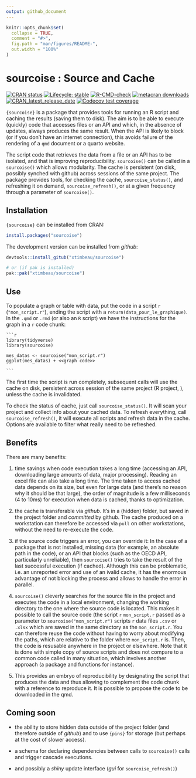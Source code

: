 ```yaml
---
output: github_document
---
```


<!-- README.md is generated from README.Rmd. Please edit that file -->

```r
knitr::opts_chunk$set(
  collapse = TRUE,
  comment = "#>",
  fig.path = "man/figures/README-",
  out.width = "100%"
)
```

# sourcoise : Source and Cache

<!-- badges: start -->
[![CRAN status](https://www.r-pkg.org/badges/version/sourcoise)](https://CRAN.R-project.org/package=sourcoise)
[![Lifecycle: stable](https://img.shields.io/badge/lifecycle-stable-brightgreen.svg)](https://lifecycle.r-lib.org/articles/stages.html#stable)
[![R-CMD-check](https://github.com/xtimbeau/sourcoise/actions/workflows/R-CMD-check.yaml/badge.svg)](https://github.com/xtimbeau/sourcoise/actions/workflows/R-CMD-check.yaml)
[![metacran downloads](https://cranlogs.r-pkg.org/badges/sourcoise)](https://cran.r-project.org/package=sourcoise)
[![CRAN_latest_release_date](https://www.r-pkg.org/badges/last-release/sourcoise)](https://cran.r-project.org/package=sourcoise)
[![Codecov test coverage](https://codecov.io/gh/xtimbeau/sourcoise/graph/badge.svg)](https://app.codecov.io/gh/xtimbeau/sourcoise)
<!-- badges: end -->

`{sourcoise}` is a package that provides tools for running an R script and caching the results (saving them to disk). The aim is to be able to execute (quickly) code that accesses files or an API and which, in the absence of updates, always produces the same result. When the API is likely to block (or if you don't have an internet connection), this avoids failure of the rendering of a `qmd` document or a quarto website.

The script code that retrieves the data from a file or an API has to be isolated, and that is improving reproducibility. `sourcoise()` can be called in a `sourcoise()` which allows modularity. The cache is persistent (on disk, possibly synched with github) across sessions of the same project. The package provides tools, for
checking the cache, `sourcoise_status()`, and refreshing it on demand, `sourcoise_refresh()`, or at a given frequency through a parameter of `sourcoise()`.

## Installation

`{sourcoise}` can be installed from CRAN:

```r
install.packages("sourcoise")
```

The development version can be installed from *github*:

```r
devtools::install_gitub("xtimbeau/sourcoise")

# or (if pak is installed)
pak::pak("xtimbeau/sourcoise")
```

## Use

To populate a graph or table with data, put the code in a script `r` (`"mon_script.r"`), ending the script with a `return(data_pour_le_graphique)`.
In the `.qmd` or `.rmd` (or also an `R` script) we have the instructions for the graph in a `r` code chunk:

````qmd
```r
library(tidyverse)
library(sourcoise)

mes_datas <- sourcoise("mon_script.r")
ggplot(mes_datas) + <<graph code>>

```
````

The first time the script is run completely, subsequent calls will use the cache on disk, persistent across session of the same project (R project, ), unless the cache is invalidated.

To check the status of cache, just call `sourcoise_status()`. It will scan your project and collect info about your cached data.
To refresh everything, call `sourcoise_refresh()`, it will execute all scripts and refresh data in the cache. Options are available to filter what really need to be refreshed.

## Benefits

There are many benefits:

1. time savings when code execution takes a long time (accessing an API, downloading large amounts of data, major processing). Reading an excel file can also take a long time. The time taken to access cached data depends on its size, but even for large data (and there's no reason why it should be that large), the order of magnitude is a few milliseconds (4 to 10ms) for execution when data is cached, thanks to optimization.

2. the cache is transferable via *github*. It's in a (hidden) folder, but saved in the project folder and *committed* by github. The cache produced on a workstation can therefore be accessed via `pull` on other workstations, without the need to re-execute the code.

3. if the source code triggers an error, you can override it: In the case of a package that is not installed, missing data (for example, an absolute path in the code), or an API that blocks (such as the OECD API, particularly unreliable), then `sourcoise()` tries to take the result of the last successful execution (if cached). Although this can be problematic, i.e. an unreported error and use of an ivalid cache, it has the enormous advantage of not blocking the process and allows to handle the error in parallel.

4. `sourcoise()` cleverly searches for the source file in the project and executes the code in a local environment, changing the working directory to the one where the source code is located. This makes it possible to call the source code (the script `r` `mon_script.r` passed as a parameter to `sourcoise("mon_script.r")` scripts `r` data files `.csv` or `.xlsx` which are saved in the same directory as the `mon_script.r`. You can therefore reuse the code without having to worry about modifying the paths, which are relative to the folder where `mon_script.r` is. Then, the code is resusable anywhere in the project or elsewhere. Note that it is done with  simple copy of source scripts and does not compare to a common code called in many situation, which involves another approach (a package and functions for instance).

5. This provides an embryo of reproducibility by designating the script that produces the data and thus allowing to complement the code chunk with a reference to reproduce it. It is possible to propose the code to be downloaded in the qmd.

## Coming soon

- the ability to store hidden data outside of the project folder (and therefore outside of *github*) and to use `{pins}` for storage (but perhaps at the cost of slower access).

- a schema for declaring dependencies between calls to `sourcoise()` calls and trigger cascade executions.
 
- and possibly a *shiny* update interface (*gui* for `sourcoise_refresh()`)
